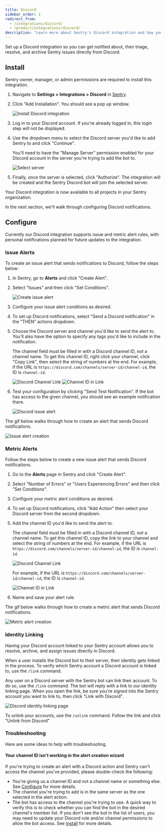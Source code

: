 ```yaml
---
title: Discord
sidebar_order: 1
redirect_from:
  - /integrations/discord/
  - /product/integrations/discord/
description: "Learn more about Sentry's Discord integration and how you can get notified and manage issues right in Discord."
---
```


Set up a Discord integration so you can get notified about, then triage, resolve, and archive Sentry issues directly from Discord.

## Install

<Note>

Sentry owner, manager, or admin permissions are required to install this integration.

</Note>

1. Navigate to **Settings > Integrations > Discord** in [Sentry](https://sentry.io).

2. Click "Add Installation". You should see a pop up window.

   ![Install Discord integration](discord-integration-details.png)

3. Log in to your Discord account. If you're already logged in, this login step will not be displayed.

4. Use the dropdown menu to select the Discord server you'd like to add Sentry to and click "Continue".

   <Note>
     You'll need to have the "Manage Server" permission enabled for your
     Discord account in the server you're trying to add the bot to.
   </Note>

   ![Select server](discord-server-select.png)

5. Finally, once the server is selected, click "Authorize". The integration will be created and the Sentry Discord bot will join the selected server.

Your Discord integration is now available to all projects in your Sentry organization.

In the next section, we'll walk through configuring Discord notifications.

## Configure

Currently our Discord integration supports issue and metric alert rules, with personal notifications planned for future updates to the integration.

### Issue Alerts

To create an issue alert that sends notifications to Discord, follow the steps below:

1. In Sentry, go to **Alerts** and click "Create Alert".

2. Select "Issues" and then click "Set Conditions".

   ![Create issue alert](discord-add-issue-alert.png)

3. Configure your issue alert conditions as desired.

4. To set up Discord notifications, select "Send a Discord notification" in the "THEN" actions dropdown.

5. Choose the Discord server and channel you'd like to send the alert to. You'll also have the option to specify any tags you'd like to include in the notification.

   The channel field must be filled in with a Discord channel ID, _not_ a channel name. To get this channel ID, right click your channel, click "Copy Link", then select the string of numbers at the end. For example, if the URL is `https://discord.com/channels/server-id/channel-id`, the ID is `channel-id`.

   ![Discord Channel Link](discord-copy-channel-link.png)
   ![Channel ID in Link](discord-link-channel-id.png)

6. Test your configuration by clicking "Send Test Notification". If the bot has access to the given channel, you should see an example notification there.

   ![Discord issue alert](discord-issue-alert.png)

The gif below walks through how to create an alert that sends Discord notifications.

![Issue alert creation](discord-issue-alert-demo.gif)

### Metric Alerts

Follow the steps below to create a new issue alert that sends Discord notifications.

1. Go to the **Alerts** page in Sentry and click "Create Alert".

2. Select "Number of Errors" or "Users Experiencing Errors" and then click "Set Conditions".

3. Configure your metric alert conditions as desired.

4. To set up Discord notifications, click "Add Action" then select your Discord server from the second dropdown.

5. Add the channel ID you'd like to send the alert to.

   The channel field must be filled in with a Discord channel ID, _not_ a channel name. To get this channel ID, copy the link to your channel and select the string of numbers at the end. For example, if the URL is `https://discord.com/channels/server-id/channel-id`, the ID is `channel-id`.

   ![Discord Channel Link](discord-copy-channel-link.png)
   
    For example, if the URL is `https://discord.com/channels/server-id/channel-id`, the ID is `channel-id`.
    
   ![Channel ID in Link](discord-link-channel-id.png)

6. Name and save your alert rule.

The gif below walks through how to create a metric alert that sends Discord notifications.

![Metric alert creation](discord-metric-alert-demo.gif)

### Identity Linking

Having your Discord account linked to your Sentry account allows you to resolve, archive, and assign issues directly in Discord.

When a user installs the Discord bot to their server, their identity gets linked in the process. To verify which Sentry account a Discord account is linked to, use the `/link` command.

Any user on a Discord server with the Sentry bot can link their account. To do so, use the `/link` command. The bot will reply with a link to our identity linking page. When you open the link, be sure you're signed into the Sentry account you want to link to, then click "Link with Discord".

![Discord identity linking page](discord-identity-link-page.png)

To unlink your accounts, use the `/unlink` command. Follow the link and click "Unlink from Discord"

### Troubleshooting

Here are some ideas to help with troubleshooting.

#### Your channel ID isn't working in the alert creation wizard

If you're trying to create an alert with a Discord action and Sentry can't access the channel you've provided, please double-check the following:

- You're giving us a channel ID and not a channel name or something else. See [Configure](#configure) for more details.
- The channel you're trying to add is in the same server as the one selected in the alert action.
- The bot has access to the channel you're trying to use. A quick way to verify this is to check whether you can find the bot in the desired channel's member list. If you don't see the bot in the list of users, you may need to update your Discord role and/or channel permissions to allow the bot access. See [Install](#install) for more details.
